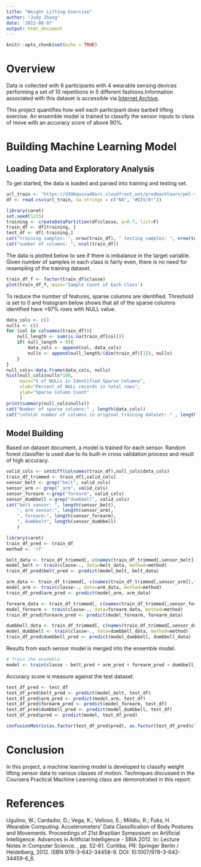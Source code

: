```yaml
---
title: "Weight Lifting Exercise"
author: "Judy Zhang"
date: '2022-08-07'
output: html_document
---
```


```r
knitr::opts_chunk$set(echo = TRUE)
```
<h1> Overview </h1>

<p> Data is collected with 6 participants with 4 wearable sensing devices performing a set of 10 repetitions in 5 different fashions.Information associated with this dataset is accessible via [Internet Archive](http://web.archive.org/web/20161224072740/http:/groupware.les.inf.puc-rio.br/har).
</p>

<p> This project quantifies how well each participant does barbell lifting exercise. An ensemble model is trained to classify the sensor inputs to class of move with an accuracy score of above 90%. </p>

<h1> Building Machine Learning Model </h1> 

<h2> Loading Data and Exploratory Analysis </h2> 
<p> To get started, the data is loaded and parsed into training and testing set. </p>

```r
url_train <- "https://d396qusza40orc.cloudfront.net/predmachlearn/pml-training.csv"
df <- read.csv(url_train, na.strings = c("NA", "#DIV/0!"))
```

```r
library(caret)
set.seed(1215)
training <- createDataPartition(df$classe, p=0.7, list=F)
train_df <- df[training, ]
test_df <- df[-training,]
cat("training samples: ", nrow(train_df), " testing samples: ", nrow(test_df))
cat("number of columns: ", ncol(train_df))
```
<p> The data is plotted below to see if there is imbalance in the target variable. Given number of samples in each class is fairly even, there is no need for resampling of the training dataset. </p>

```r
train_df_f <- factor(train_df$classe)
plot(train_df_f, main='Sample Count of Each Class')
```

<p> To reduce the number of features, sparse columns are identified. Threshold is set to 0 and histogram below shows that all of the sparse columns identified have >97% rows with NULL value. </p>

```r
data_cols <- c()
nulls <- c()
for (col in colnames(train_df)){
    null_length <- sum(is.na(train_df[col]))
    if( null_length > 0){
        data_cols <- append(col, data_cols)
        nulls <- append(null_length/(dim(train_df)[1]), nulls)
    }
}
null_cols<-data.frame(data_cols, nulls)
hist(null_cols$nulls*100, 
     main="% of NULLs in Identified Sparse Columns",
     xlab="Percent of NULL records in total rows",
     ylab="Sparse Column Count"
     )
print(summary(null_cols$nulls))
cat("Number of sparse columns:" , length(data_cols))
cat("\nTotal number of columns in original training dataset: " , length(colnames(train_df)))
```
<h2> Model Building </h2> 

<p> Based on dataset document, a model is trained for each sensor. Random forest classifier is used due to its built-in cross validation process and result of high accuracy. </p>

```r
valid_cols <- setdiff(colnames(train_df),null_cols$data_cols)
train_df_trimmed <- train_df[,valid_cols]
sensor_belt <- grep("belt", valid_cols)
sensor_arm <- grep("_arm", valid_cols)
sensor_forearm <-grep("forearm", valid_cols)
sensor_dumbbell <-grep("dumbbell", valid_cols)
cat("belt sensor: ", length(sensor_belt), 
    ", arm sensor:", length(sensor_arm), 
    ", forearm:", length(sensor_forearm),
    ", dumbbelt", length(sensor_dumbbell)
    )
```
```r
library(caret)
train_df_pred <- train_df
method <- 'rf'
```
```r
belt_data <- train_df_trimmed[, c(names(train_df_trimmed[,sensor_belt]),"classe")]
model_belt <- train(classe~., data=belt_data, method=method)
train_df_pred$belt_pred <- predict(model_belt, belt_data)
```

```r
arm_data <- train_df_trimmed[, c(names(train_df_trimmed[,sensor_arm]),"classe")]
model_arm <- train(classe~., data=arm_data, method=method)
train_df_pred$arm_pred <- predict(model_arm, arm_data)
```

```r
forearm_data <- train_df_trimmed[, c(names(train_df_trimmed[,sensor_forearm]),"classe")]
model_forearm <- train(classe~., data=forearm_data, method=method)
train_df_pred$forearm_pred <- predict(model_forearm, forearm_data)
```

```r
dumbbell_data <- train_df_trimmed[, c(names(train_df_trimmed[,sensor_dumbbell]),"classe")]
model_dumbbell <- train(classe~., data=dumbbell_data, method=method)
train_df_pred$dumbbell_pred <- predict(model_dumbbell, dumbbell_data)
```

<p> Results from each sensor model is merged into the ensemble model. </p>

```r
# Train the ensemble
model <- train(classe ~ belt_pred + arm_pred + forearm_pred + dumbbell_pred, data = train_df_pred, method = "rf")
```

<p> Accuracy score is measure against the test dataset. </p>

```r
test_df_pred <- test_df
test_df_pred$belt_pred <- predict(model_belt, test_df)
test_df_pred$arm_pred <- predict(model_arm, test_df)
test_df_pred$forearm_pred <- predict(model_forearm, test_df)
test_df_pred$dumbbell_pred <- predict(model_dumbbell, test_df)
test_df_pred$pred <- predict(model, test_df_pred)
```
```r
confusionMatrix(as.factor(test_df_pred$pred), as.factor(test_df_pred$classe))
```
<h1> Conclusion </h1>

In this project, a machine learning model is developed to classify weight lifting sensor data to various classes of motion. Techniques discussed in the Coursera Practical Machine Learning class are demonstrated in this report.  

# References

<div id="refs">Ugulino, W.; Cardador, D.; Vega, K.; Velloso, E.; Milidiu, R.; Fuks, H. Wearable Computing: Accelerometers' Data Classification of Body Postures and Movements. Proceedings of 21st Brazilian Symposium on Artificial Intelligence. Advances in Artificial Intelligence - SBIA 2012. In: Lecture Notes in Computer Science. , pp. 52-61. Curitiba, PR: Springer Berlin / Heidelberg, 2012. ISBN 978-3-642-34458-9. DOI: 10.1007/978-3-642-34459-6_6.</div>


